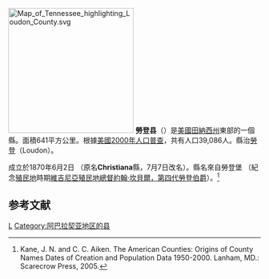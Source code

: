 {{noteTA
|T=zh-hans:劳登县 (田纳西州);zh-hk:勞登縣 (田納西州);zh-tw:勞登郡 (田納西州);
|1=zh-hans:县;zh-hk:縣;zh-tw:郡;
}}

[[File:Map_of_Tennessee_highlighting_Loudon_County.svg|250px]]
'''勞登县'''（{{lang-en|Loudon County}}）是[[美國|美國]][[田納西州|田納西州]]東部的一個縣。面積641平方公里。根據[[美國2000年人口普查|美國2000年人口普查]]，共有人口39,086人。縣治[[勞登_(田納西州)|勞登]]（Loudon）。

成立於1870年6月2日 （原名'''Christiana'''縣，7月7日改名）。縣名來自勞登堡 （紀念[[殖民地|殖民地]]時期[[維吉尼亞殖民地|維吉尼亞殖民地]][[維吉尼亞州州長|總督]][[約翰·坎貝爾，第四代勞登伯爵|約翰·坎貝爾，第四代勞登伯爵]]）。<ref>Kane, J. N. and C. C. Aiken. The American Counties: Origins of County Names Dates of Creation and Population Data 1950-2000. Lanham, MD.: Scarecrow Press, 2005.</ref>

==参考文献==
<div class="references-small">
<references />
</div>

[[Category:田納西州行政區劃|L]]
[[Category:阿巴拉契亚地区的县|Category:阿巴拉契亚地区的县]]